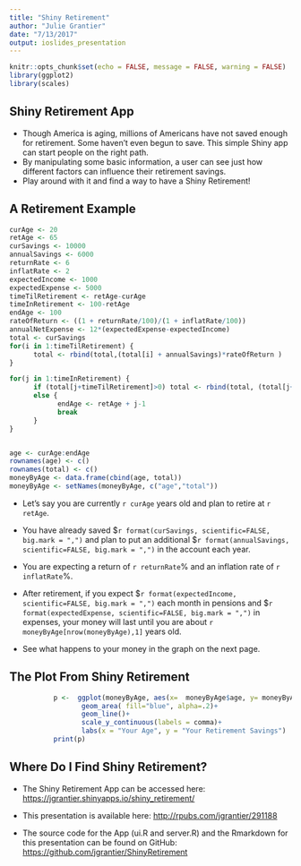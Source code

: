 ```yaml
---
title: "Shiny Retirement"
author: "Julie Grantier"
date: "7/13/2017"
output: ioslides_presentation
---
```


```r
knitr::opts_chunk$set(echo = FALSE, message = FALSE, warning = FALSE)
library(ggplot2)
library(scales)
```

## Shiny Retirement App

- Though America is aging, millions of Americans have not saved enough for retirement.  Some haven't even begun to save. This simple Shiny app can start people on the right path.
- By manipulating some basic information, a user can see just how different factors can influence their retirement savings.
- Play around with it and find a way to have a Shiny Retirement!

## A Retirement Example
```r
curAge <- 20
retAge <- 65
curSavings <- 10000
annualSavings <- 6000
returnRate <- 6
inflatRate <- 2
expectedIncome <- 1000
expectedExpense <- 5000
timeTilRetirement <- retAge-curAge
timeInRetirement <- 100-retAge
endAge <- 100
rateOfReturn <- ((1 + returnRate/100)/(1 + inflatRate/100))
annualNetExpense <- 12*(expectedExpense-expectedIncome)
total <- curSavings
for(i in 1:timeTilRetirement) {
      total <- rbind(total,(total[i] + annualSavings)*rateOfReturn )
}

for(j in 1:timeInRetirement) {
      if (total[j+timeTilRetirement]>0) total <- rbind(total, (total[j+timeTilRetirement]-annualNetExpense)*rateOfReturn)
      else {
            endAge <- retAge + j-1
            break
      }
}


age <- curAge:endAge
rownames(age) <- c()
rownames(total) <- c()
moneyByAge <- data.frame(cbind(age, total))
moneyByAge <- setNames(moneyByAge, c("age","total"))
```
- Let's say you are currently `r curAge` years old and plan to retire at `r retAge`.  

- You have already saved \$`r format(curSavings, scientific=FALSE, big.mark = ",")` and plan to put an additional \$`r format(annualSavings, scientific=FALSE, big.mark = ",")` in the account each year.  

- You are expecting a return of `r returnRate`% and an inflation rate of `r inflatRate`%.

- After retirement, if you expect \$`r format(expectedIncome, scientific=FALSE, big.mark = ",")` each month in pensions and \$`r format(expectedExpense, scientific=FALSE, big.mark = ",")` in expenses, your money will last until you are about `r moneyByAge[nrow(moneyByAge),1]` years old.

- See what happens to your money in the graph on the next page.

## The Plot From Shiny Retirement

```r

           p <-  ggplot(moneyByAge, aes(x=  moneyByAge$age, y= moneyByAge$total)) + 
                  geom_area( fill="blue", alpha=.2)+ 
                  geom_line()+
                  scale_y_continuous(labels = comma)+
                  labs(x = "Your Age", y = "Your Retirement Savings")
           print(p)
```

## Where Do I Find Shiny Retirement?

- The Shiny Retirement App can be accessed here: <https://jgrantier.shinyapps.io/shiny_retirement/>

- This presentation is available here: <http://rpubs.com/jgrantier/291188>

- The source code for the App (ui.R and server.R) and the Rmarkdown for this presentation can be found on GitHub: <https://github.com/jgrantier/ShinyRetirement>



